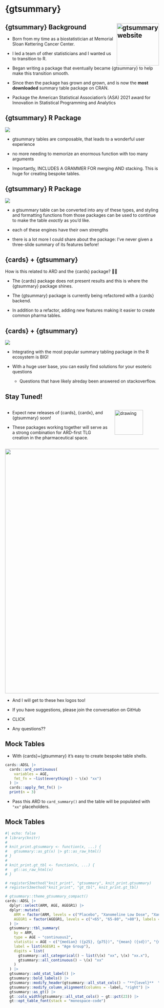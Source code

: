 # {gtsummary} 

## {gtsummary} Background <a href="https://ddsjoberg.github.io/gtsummary/"><img src="https://ddsjoberg.github.io/gtsummary/logo.png" align="right" height="138" alt="gtsummary website" /></a>

- Born from my time as a biostatistician at Memorial Sloan Kettering Cancer Center.

- I led a team of other statisticians and I wanted us to transition to R.

- Began writing a package that eventually became {gtsummary} to help make this transition smooth.

- Since then the package has grown and grown, and is now the **most downloaded** summary table package on CRAN.

- Package the American Statistical Association’s (ASA) 2021 award for Innovation in Statistical Programming and Analytics

## {gtsummary} R Package

![](https://raw.githubusercontent.com/ddsjoberg/gtsummary/main/data-raw/misc_files/tbl_summary_demo_fast.gif){fig-align="center"}

::: {.notes}

- gtsummary tables are composable, that leads to a wonderful user experience

- no more needing to memorize an enormous function with too many arguments

- Importantly, INCLUDES A GRAMMER FOR merging AND stacking. This is huge for creating bespoke tables.

:::

## {gtsummary} R Package


![](images/gtsummary-print-engines.png){fig-align="center"}


::: {.notes}

- a gtsummary table can be converted into any of these types, and styling and formatting functions from those packages can be used to continue to make the table _exactly_ as you'd like.

- each of these engines have their own strengths

- there is a lot more I could share about the package: I've never given a three-slide summary of its features before!

:::


## {cards} + {gtsummary}

How is this related to ARD and the {cards} package? 🤔🤔

- The {cards} package does not present results and this is where the {gtsummary} package shines.

- The {gtsummary} package is currently being refactored with a {cards} backend.

- In addition to a refactor, adding new features making it easier to create common pharma tables.

## {cards} + {gtsummary}

![](images/ard-gtsummary-workflow.png)

::: {.notes}

- Integrating with the most popular summary tabling package in the R ecosystem is BIG!

- With a huge user base, you can easily find solutions for your esoteric questions

  - Questions that have likely alreday been answered on stackoverflow.

:::

## Stay Tuned!

:::: {.columns}

::: {.column width="70%"}
* Expect new releases of {cards}, {cardx}, and {gtsummary} soon!

* These packages working together will serve as a strong combination for ARD-first TLG creation in the pharmaceutical space.
:::

::: {.column width="30%"}
<img src="images/v1-gtsummary-cards-cardx-HexSticker.png" alt="drawing" width="80%"/>
:::

::::



![](https://www.secondnature.com.au/wp-content/uploads/2015/10/shutterstock_1916496068-2048x768.jpg){.fragment width=800 fig-align="center"}


::: {.notes}

- And I will get to these hex logos too!

- If you have suggestions, please join the conversation on GitHub

- CLICK

- Any questions??

:::

## Mock Tables

- With {cards}+{gtsummary} it's easy to create bespoke table shells.

```r
cards::ADSL |> 
  cards::ard_continuous(
    variables = AGE, 
    fmt_fn = ~list(everything() ~ \(x) "xx")
  ) |> 
  cards::apply_fmt_fn() |> 
  print(n = 3)
```

- Pass this ARD to `card_summary()` and the table will be populated with `"xx"` placeholders.

## Mock Tables

```r
#| echo: false
# library(knitr)
# 
# knit_print.gtsummary <- function(x, ...) {
#   gtsummary::as_gt(x) |> gt::as_raw_html()
# }
# 
# knit_print.gt_tbl <- function(x, ...) {
#   gt::as_raw_html(x)
# }

# registerS3method("knit_print", "gtsummary", knit_print.gtsummary)
# registerS3method("knit_print", "gt_tbl", knit_print.gt_tbl)

# gtsummary::theme_gtsummary_compact()
cards::ADSL |>
  dplyr::select(ARM, AGE, AGEGR1) |>
  dplyr::mutate(
    ARM = factor(ARM, levels = c("Placebo", "Xanomeline Low Dose", "Xanomeline High Dose")),
    AGEGR1 = factor(AGEGR1, levels = c("<65", "65-80", ">80"), labels = c("&lt;65", "65-80", ">80"))
  ) |>
  gtsummary::tbl_summary(
    by = ARM,
    type = AGE ~ "continuous2",
    statistic = AGE ~ c("{median} ({p25}, {p75})", "{mean} ({sd})", "{min} - {max}"),
    label = list(AGEGR1 = "Age Group"),
    digits = list(
      gtsummary::all_categorical() ~ list(\(x) "xx", \(x) "xx.x"), 
      gtsummary::all_continuous() ~ \(x) "xx"
    )
  ) |>
  gtsummary::add_stat_label() |>
  gtsummary::bold_labels() |>
  gtsummary::modify_header(gtsummary::all_stat_cols() ~ "**{level}**  \nN = xx") |>
  gtsummary::modify_column_alignment(columns = -label, "right") |>
  gtsummary::as_gt() |>
  gt::cols_width(gtsummary::all_stat_cols() ~ gt::pct(23)) |>
  gt::opt_table_font(stack = "monospace-code")
```
